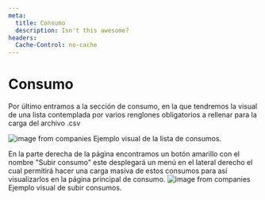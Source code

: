 ```yaml
---
meta:
  title: Consumo
  description: Isn't this awesome?
headers:
  Cache-Control: no-cache
---
```


# Consumo

Por último entramos a la sección de consumo, en la que tendremos la visual de una lista contemplada por varios renglones obligatorios a rellenar para la carga del archivo .csv

![image from companies](/images/docs/consumption.png)
Ejemplo visual de la lista de consumos.

En la parte derecha de la página encontramos un botón amarillo con el nombre "Subir consumo" este desplegará un menú en el lateral derecho el cual permitirá hacer una carga masiva de estos consumos para así visualizarlos en la página principal de consumo.
![image from companies](/images/docs/loadConsumption.png)
Ejemplo visual de subir consumos.
